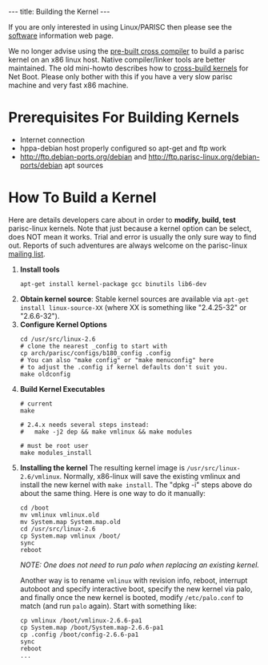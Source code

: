---
title: Building the Kernel
---

If you are only interested in using Linux/PARISC then please see the [http://www.parisc-linux.org/software/index.html software] information web page.

We no longer advise using the [http://www.parisc-linux.org/software/index.html#xcs pre-built cross compiler] to build a parisc kernel on an x86 linux host. Native compiler/linker tools are better maintained. The old mini-howto describes how to [http://www.parisc-linux.org/kernel/nfsroot.html cross-build kernels] for Net Boot. Please only bother with this if you have a very slow parisc machine and very fast x86 machine.

= Prerequisites For Building Kernels =
* Internet connection
* hppa-debian host properly configured so apt-get and ftp work
* http://ftp.debian-ports.org/debian and http://ftp.parisc-linux.org/debian-ports/debian apt sources

= How To Build a Kernel =
Here are details developers care about in order to '''modify, build, test''' parisc-linux kernels. Note that just because a kernel option can be select, does NOT mean it works. Trial and error is usually the only sure way to find out. Reports of such adventures are always welcome on the parisc-linux [mailto:linux-parisc@vger.kernel.org mailing list].
<ol>
<li>'''Install tools'''
<pre>
apt-get install kernel-package gcc binutils lib6-dev
</pre></li>
<li>'''Obtain kernel source''': Stable kernel sources are available via <tt>apt-get install linux-source-XX</tt> (where XX is something like "2.4.25-32" or "2.6.6-32").</li>
<li>'''Configure Kernel Options'''
<pre>
cd /usr/src/linux-2.6
# clone the nearest _config to start with
cp arch/parisc/configs/b180_config .config
# You can also "make config" or "make menuconfig" here
# to adjust the .config if kernel defaults don't suit you.
make oldconfig
</pre></li>
<li>'''Build Kernel Executables'''
<pre>
# current
make

# 2.4.x needs several steps instead:
#	make -j2 dep && make vmlinux && make modules
 
# must be root user
make modules_install
</pre></li>
<li>'''Installing the kernel'''
The resulting kernel image is <tt>/usr/src/linux-2.6/vmlinux</tt>. Normally, x86-linux will save the existing vmlinux and install the new kernel with <tt>make install</tt>. The "dpkg -i" steps above do about the same thing. Here is one way to do it manually:
<pre>
cd /boot
mv vmlinux vmlinux.old
mv System.map System.map.old
cd /usr/src/linux-2.6
cp System.map vmlinux /boot/
sync
reboot
</pre>
''NOTE: One does not need to run palo when replacing an existing kernel.''

Another way is to rename <tt>vmlinux</tt> with revision info, reboot, interrupt autoboot and specify interactive boot, specify the new kernel via palo, and finally once the new kernel is booted, modify <tt>/etc/palo.conf</tt> to match (and run <tt>palo</tt> again). Start with something like:
<pre>
cp vmlinux /boot/vmlinux-2.6.6-pa1
cp System.map /boot/System.map-2.6.6-pa1
cp .config /boot/config-2.6.6-pa1
sync
reboot
...
</pre></li>
</ol>